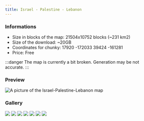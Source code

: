---
title: Israel - Palestine - Lebanon
---


### Informations
* Size in blocks of the map: 21504x10752 blocks (~231 km2)
* Size of the download: ~20GB
* Coordinates for chunky: 17920 -172033 39424 -161281
* Price: Free

:::danger
The map is currently a bit broken. Generation may be not accurate.
:::

### Preview
<img src="/img/maps/previews/africa/israel-palestine-lebanon.webp" alt="A picture of the Israel-Palestine-Lebanon map"></img>  

### Gallery
<Slider dots centerPadding="10px" arrows={false} infinite slidesToShow={1} slidesToScroll={1} pauseOnHover speed={500} autoplay autoplaySpeed={3000}>
    <img src="/img/maps/gallery/africa/israel-palestine-lebanon/0.webp"></img>
    <img src="/img/maps/gallery/africa/israel-palestine-lebanon/1.webp"></img>
    <img src="/img/maps/gallery/africa/israel-palestine-lebanon/2.webp"></img>
    <img src="/img/maps/gallery/africa/israel-palestine-lebanon/3.webp"></img>
    <img src="/img/maps/gallery/africa/israel-palestine-lebanon/4.webp"></img>
    <img src="/img/maps/gallery/africa/israel-palestine-lebanon/5.webp"></img>
    <img src="/img/maps/gallery/africa/israel-palestine-lebanon/6.webp"></img>
</Slider>